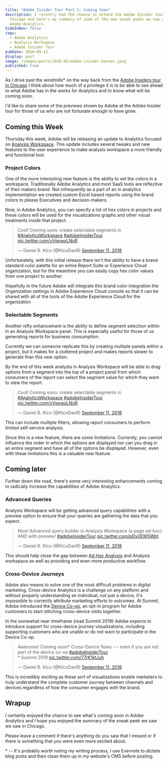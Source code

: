 ```yaml
---
title: "Adobe Insider Tour Part 1: Coming Soon"
description: I recently had the chance to attend the Adobe Insider tour in
  Chicago and here's my summary of some of the new sneak peaks we saw coming to
  Adobe Analytics.
hideInNav: false
tags:
  - Adobe Analytics
  - Analysis Workspace
  - Adobe Insider Tour
pubDate: 2018-09-12
display: post
image: /images/posts/2018-09/adobe-insider-banner.jpeg
published: true
---
```


As I drive past the windmills\* on the way back from the [Adobe Insiders tour in Chicago](https://www.adobeeventsonline.com/InsiderTour/2018/AnalyticsInsider/) I think about how much of a privilege it is to be able to see ahead to what Adobe has in the works for Analytics and to know what will be coming soon. 

I'd like to share some of the previews shown by Adobe at the Adobe Insider tour for those of us who are not fortunate enough to have gone.

  
## Coming this Week

  
Thursday this week, Adobe will be releasing an update to Analytics focused on [Analysis Workspace](https://marketing.adobe.com/resources/help/en%5FUS/analytics/analysis-workspace/). This update includes several tweaks and new features to the user experience to make analysis workspace a more friendly and functional tool. 

  
### Project Colors  

  
One of the more interesting new feature is the ability to set the colors in a workspace. Traditionally Adobe Analytics and most SaaS tools are reflective of their makers brand. Not infrequently as a part of an in analytics implementation we created custom Excel based reports using the brand colors to please Executives and decision-makers.

Now, in Adobe Analytics, you can specify a list of hex colors in projects and these colors will be used for the visualizations graphs and other visual treatments inside that project. 

  
<blockquote class="twitter-tweet" data-lang="en"><p lang="en" dir="ltr">Cool! Coming soon: create selectable segments in <a href="https://twitter.com/hashtag/AnalyticsWorkspace?src=hash&amp;ref_src=twsrc%5Etfw">#AnalyticsWorkspace</a> <a href="https://twitter.com/hashtag/adobeInsiderTour?src=hash&amp;ref_src=twsrc%5Etfw">#adobeInsiderTour</a> <a href="https://t.co/yVpxwoLNoR">pic.twitter.com/yVpxwoLNoR</a></p>&mdash; Daniel R. Klco (@KlcoDanR) <a href="https://twitter.com/KlcoDanR/status/1039589295902867456?ref_src=twsrc%5Etfw">September 11, 2018</a></blockquote>

  
Unfortunately, with this initial release there isn't the ability to have a brand standard color palette for an entire Report Suite or Experience Cloud organization, but for the meantime you can easily copy hex color values from one project to another. 

Hopefully in the future Adobe will integrate this brand color integration the Organization settings in Adobe Experience Cloud console so that it can be shared with all of the tools of the Adobe Experience Cloud for the organization

  
### Selectable Segments

  
Another nifty enhancement is the ability to define segment selection within in an Analysis Workspace panel. This is especially useful for those of us generating reports for business consumption. 

Currently we can someone replicate this by creating multiple panels within a project, but it makes for a cluttered project and makes reports slower to generate than this new option. 

By the end of this week analysts in Analysis Workspace will be able to drag options from a segment into the top of a project panel from which consumers of the report can select the segment value for which they want to view the report.

  


<blockquote class="twitter-tweet" data-lang="en"><p lang="en" dir="ltr">Cool! Coming soon: create selectable segments in <a href="https://twitter.com/hashtag/AnalyticsWorkspace?src=hash&amp;ref_src=twsrc%5Etfw">#AnalyticsWorkspace</a> <a href="https://twitter.com/hashtag/adobeInsiderTour?src=hash&amp;ref_src=twsrc%5Etfw">#adobeInsiderTour</a> <a href="https://t.co/yVpxwoLNoR">pic.twitter.com/yVpxwoLNoR</a></p>&mdash; Daniel R. Klco (@KlcoDanR) <a href="https://twitter.com/KlcoDanR/status/1039589295902867456?ref_src=twsrc%5Etfw">September 11, 2018</a></blockquote>



  
This can include multiple filters, allowing report consumers to perform limited self-service analysis. 

Since this is a new feature, there are some limitations. Currently, you cannot influence the order in which the options are displayed nor can you drag in an entire segment and have all of the options be displayed. However, even with these limitations this is a valuable new feature.

  
## Coming later

  
Further down the road, there's some very interesting enhancements coming to radically increase the capabilities of Adobe Analytics. 

  
### Advanced Queries  

  
Analysis Workspace will be getting advanced query capabilities with a preview option to ensure that your queries are gathering the data that you expect. 

  

<blockquote class="twitter-tweet" data-lang="en"><p lang="en" dir="ltr">Nice! Advanced query builder in Analysis Workspace (a page ad-hoc) AND with preview! <a href="https://twitter.com/hashtag/adobeInsiderTour?src=hash&amp;ref_src=twsrc%5Etfw">#adobeInsiderTour</a> <a href="https://t.co/pDy0EWSWbt">pic.twitter.com/pDy0EWSWbt</a></p>&mdash; Daniel R. Klco (@KlcoDanR) <a href="https://twitter.com/KlcoDanR/status/1039602950044299264?ref_src=twsrc%5Etfw">September 11, 2018</a></blockquote>


  
This should help close the gap between [Ad Hoc Analysis](https://marketing.adobe.com/resources/help/en%5FUS/dsc/) and Analysis workspace as well as providing and even more productive workflow.

  
### Cross-Device Journeys  

  
Adobe also means to solve one of the most difficult problems in digital marketing. Cross-device Analytics is a challenge on any platform and without properly understanding an individual, not just a device, it's impossible to correctly attribute marketing efforts to outcomes. At Summit, Adobe introduced the [Device Co-op](https://marketing.adobe.com/resources/help/en%5FUS/mcdc/mcdc-overview.html), an opt-in program for Adobe customers to start stitching cross-device visits together. 

In the somewhat near timeframe (read Summit 2019) Adobe expects to introduce support for cross-device journey visualizations, including supporting customers who are unable or do not want to participate in the Device Co-op. 


<blockquote class="twitter-tweet" data-lang="en"><p lang="en" dir="ltr">Awesome! Coming soon* Cross-Device flows --- even if you are not part of the device co-op <a href="https://twitter.com/hashtag/adobeInsiderTour?src=hash&amp;ref_src=twsrc%5Etfw">#adobeInsiderTour</a> <br/> * Summit 2019 <a href="https://t.co/77rK1ktJuh">pic.twitter.com/77rK1ktJuh</a></p>&mdash; Daniel R. Klco (@KlcoDanR) <a href="https://twitter.com/KlcoDanR/status/1039602140229103616?ref_src=twsrc%5Etfw">September 11, 2018</a></blockquote>

  
This is incredibly exciting as these sort of visualizations enable marketers to truly understand the complete customer journey between channels and devices regardless of how the consumer engages with the brand.

  
## Wrapup  

  
I certainly enjoyed the chance to see what's coming soon in Adobe Analytics and I hope you enjoyed the summary of the sneak peek we saw we saw in Chicago.

Please leave a comment if there's anything do you saw that I missed or if there is something that you were even more excited about. 
  
  
\* -- It's probably worth noting my writing process, I use Evernote to dictate blog posts and then clean them up in my website's CMS before posting.
